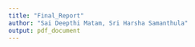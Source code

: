 ---
title: "Final_Report"
author: "Sai Deepthi Matam, Sri Harsha Samanthula" 
output: pdf_document
---

